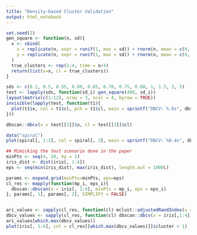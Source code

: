```yaml
---
title: "Density-based Cluster Validation"
output: html_notebook
---
```


```r
set.seed(2)
gen_square <- function(n, sd){
  x <- cbind(
    x = replicate(n, expr = runif(1, max = sd)) + rnorm(n, mean = c(0, 5, 5, 0), sd = sd),
    y = replicate(n, expr = runif(1, max = sd)) + rnorm(n, mean = c(0, 0, 5, 5), sd = sd)
  )
  true_clusters <- rep(1:4, time = n/4)
  return(list(x=x, cl = true_clusters))
}
```


```r
sds <- c(0.1, 0.5, 0.55, 0.60, 0.65, 0.70, 0.75, 0.80, 1, 1.5, 2, 5)
test <- lapply(sds, function(sd_i) gen_square(400, sd_i))
layout(matrix(c(1:12), nrow = 3, ncol = 4, byrow = TRUE))
invisible(lapply(test, function(t1){
  plot(t1$x, col = t1$cl, pch = t1$cl, main = sprintf("DBCV: %.6s", dbscan::dbcv(x = t1$x, cl = t1$cl)))
}))
```

```r
dbscan::dbcv(x = test[[3]]$x, cl = test[[3]]$cl) 
```


```r
data("spiral")
plot(spiral[, 1:2], col = spiral[, 3], main = sprintf("DBCV: %0.4s", dbscan::dbcv(spiral[, 1:2], cl = spiral[, 3])))
```

```r
## Mimicking the test scenario done in the paper
minPts <- seq(4, 20, by = 2)
iris_dist <- dist(iris[, 1:4])
eps <- seq(min(iris_dist), max(iris_dist), length.out = 1000L)

params <- expand.grid(minPts=minPts, eps=eps)
cl_res <- mapply(function(mp_i, eps_i){
  dbscan::dbscan(x = iris[, 1:4], minPts = mp_i, eps = eps_i)
}, params[, 1], params[, 2], SIMPLIFY = FALSE)


ari_values <- sapply(cl_res, function(cl) mclust::adjustedRandIndex(x = cl$cluster, y = iris[,5]))
dbcv_values <- sapply(cl_res, function(cl) dbscan::dbcv(x = iris[,1:4], cl = cl$cluster, xdist = iris_dist))
ari_values[which.max(dbcv_values)]
plot(iris[, 1:4], col = cl_res[[which.max(dbcv_values)]]$cluster + 1)

```

